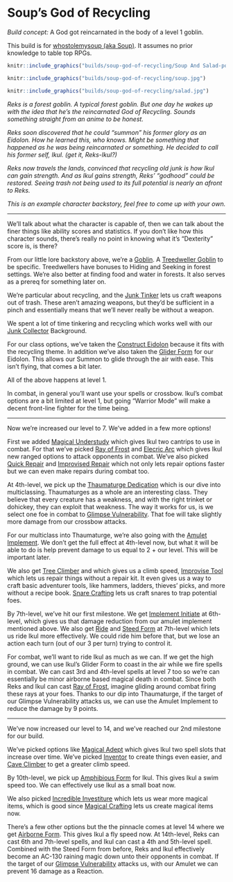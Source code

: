 # Soup's God of Recycling

*Build concept:* A God got reincarnated in the body of a level 1 goblin.

This build is for [whostolemysoup (aka Soup)](https://www.twitch.tv/whostolemysoup). It assumes no prior knowledge to table top RPGs.

```{r echo=FALSE, fig.cap="Reks and Ikul", out.width = '75%', fig.align='center', fig.pos = 'H'}
knitr::include_graphics("builds/soup-god-of-recycling/Soup And Salad-portrait.png")
```
```{r echo=FALSE, fig.cap="Reks", out.width = '75%', fig.align='center', fig.pos = 'H'}
knitr::include_graphics("builds/soup-god-of-recycling/soup.jpg")
```

```{r echo=FALSE, fig.cap="Ikul", out.width = '75%', fig.align='center', fig.pos = 'H'}
knitr::include_graphics("builds/soup-god-of-recycling/salad.jpg")
```

*Reks is a forest goblin. A typical forest goblin. But one day he wakes up with the idea that he's the reincarnated God of Recycling. Sounds something straight from an anime to be honest.*

*Reks soon discovered that he could "summon" his former glory as an Eidolon. How he learned this, who knows. Might be something that happened as he was being reincarnated or something. He decided to call his former self, Ikul. (get it, Reks-Ikul?)*

*Reks now travels the lands, convinced that recycling old junk is how Ikul can gain strength. And as Ikul gains strength, Reks' "godhood" could be restored. Seeing trash not being used to its full potential is nearly an afront to Reks.*

*This is an example character backstory, feel free to come up with your own.*

---

We'll talk about what the character is capable of, then we can talk about the finer things like ability scores and statistics. If you don't like how this character sounds, there's really no point in knowing what it's "Dexterity" score is, is there?

From our little lore backstory above, we're a [Goblin](https://2e.aonprd.com/Ancestries.aspx?ID=4). A [Treedweller Goblin](https://2e.aonprd.com/Heritages.aspx?ID=38) to be specific. Treedwellers have bonuses to Hiding and Seeking in forest settings. We're also better at finding food and water in forests. It also serves as a prereq for something later on.

We're particular about recycling, and the [Junk Tinker](https://2e.aonprd.com/Feats.aspx?ID=44) lets us craft weapons out of trash. These aren't amazing weapons, but they'd be sufficient in a pinch and essentially means that we'll never really be without a weapon.

We spent a lot of time tinkering and recycling which works well with our [Junk Collector](https://2e.aonprd.com/Backgrounds.aspx?ID=274) Background.

For our class options, we've taken the [Construct Eidolon](https://2e.aonprd.com/Eidolons.aspx?ID=4) because it fits with the recycling theme. In addition we've also taken the [Glider Form](https://2e.aonprd.com/Feats.aspx?ID=2891) for our Eidolon. This allows our Summon to glide through the air with ease. This isn't flying, that comes a bit later.

All of the above happens at level 1.

In combat, in general you'll want use your spells or crossbow. Ikul's combat options are a bit limited at level 1, but going "Warrior Mode" will make a decent front-line fighter for the time being. 

---

Now we're increased our level to 7. We've added in a few more options! 

First we added [Magical Understudy](https://2e.aonprd.com/Feats.aspx?ID=2896) which gives Ikul two cantrips to use in combat. For that we've picked [Ray of Frost](https://2e.aonprd.com/Spells.aspx?ID=245) and [Elecric Arc](https://2e.aonprd.com/Spells.aspx?ID=97) which gives Ikul new ranged options to attack opponents in combat. We've also picked [Quick Repair](https://2e.aonprd.com/Feats.aspx?ID=827) and [Improvised Repair](https://2e.aonprd.com/Feats.aspx?ID=2132) which not only lets repair options faster but we can even make repairs during combat too.

At 4th-level, we pick up the [Thaumaturge Dedication](https://2e.aonprd.com/Feats.aspx?ID=3743)
which is our dive into multiclassing. Thaumaturges as a whole are an interesting class. They believe that every creature has a weakness, and with the right trinket or dohickey, they can exploit that weakness. The way it works for us, is we select one foe in combat to [Glimpse Vulnerability](https://2e.aonprd.com/Feats.aspx?ID=3743). That foe will take slightly more damage from our crossbow attacks.

For our multiclass into Thaumaturge, we're also going with the [Amulet Implement](https://2e.aonprd.com/Implements.aspx?ID=1). We don't get the full effect at 4th-level now, but what it will be able to do is help prevent damage to us equal to 2 + our level. This will be important later.

We also get [Tree Climber](https://2e.aonprd.com/Feats.aspx?ID=1006) and which gives us a climb speed, [Improvise Tool](https://2e.aonprd.com/Feats.aspx?ID=2131) which lets us repair things without a repair kit. It even gives us a way to craft basic adventurer tools, like hammers, ladders, thieves' picks, and more without a recipe book. [Snare Crafting](https://2e.aonprd.com/Feats.aspx?ID=843) lets us craft snares to trap potential foes.

By 7th-level, we've hit our first milestone. We get [Implement Initiate](https://2e.aonprd.com/Feats.aspx?ID=3746) at 6th-level, which gives us that damage reduction from our amulet implement mentioned above. We also get [Ride](https://2e.aonprd.com/Feats.aspx?ID=835) and [Steed Form](https://2e.aonprd.com/Feats.aspx?ID=2899) at 7th-level which lets us ride Ikul more effectively. We could ride him before that, but we lose an action each turn (out of our 3 per turn) trying to control it.

For combat, we'll want to ride Ikul as much as we can. If we get the high ground, we can use Ikul's Glider Form to coast in the air while we fire spells in combat. We can cast 3rd and 4th-level spells at level 7 too so we're can essentially be minor airborne based magical death in combat. Since both Reks and Ikul can cast [Ray of Frost](https://2e.aonprd.com/Spells.aspx?ID=245), imagine gliding around combat firing these rays at your foes. Thanks to our dip into Thaumaturge, if the target of our Glimpse Vulnerability attacks us, we can use the Amulet Implement to reduce the damage by 9 points.

---

We've now increased our level to 14, and we've reached our 2nd milestone for our build.

We've picked options like [Magical Adept](https://2e.aonprd.com/Feats.aspx?ID=2920) which gives Ikul two spell slots that increase over time. We've picked [Inventor](https://2e.aonprd.com/Feats.aspx?ID=798) to create things even easier, and [Cave Climber](https://2e.aonprd.com/Feats.aspx?ID=48) to get a greater climb speed. 

By 10th-level, we pick up [Amphibious Form](https://2e.aonprd.com/Feats.aspx?ID=2895) for Ikul. This gives Ikul a swim speed too. We can effectively use Ikul as a small boat now.

We also picked [Incredible Investiture](https://2e.aonprd.com/Feats.aspx?ID=795) which lets us wear more magical items, which is good since [Magical Crafting](https://2e.aonprd.com/Feats.aspx?ID=812) lets us create magical items now.

There's a few other options but the the pinnacle comes at level 14 where we get [Airborne Form](https://2e.aonprd.com/Feats.aspx?ID=2933). This gives Ikul a fly speed now. At 14th-level, Reks can cast 6th and 7th-level spells, and Ikul can cast a 4th and 5th-level spell. Combined with the Steed Form from before, Reks and Ikul effectively become an AC-130 raining magic down unto their opponents in combat. If the target of our [Glimpse Vulnerability](https://2e.aonprd.com/Feats.aspx?ID=3743) attacks us, with our Amulet we can prevent 16 damage as a Reaction.
